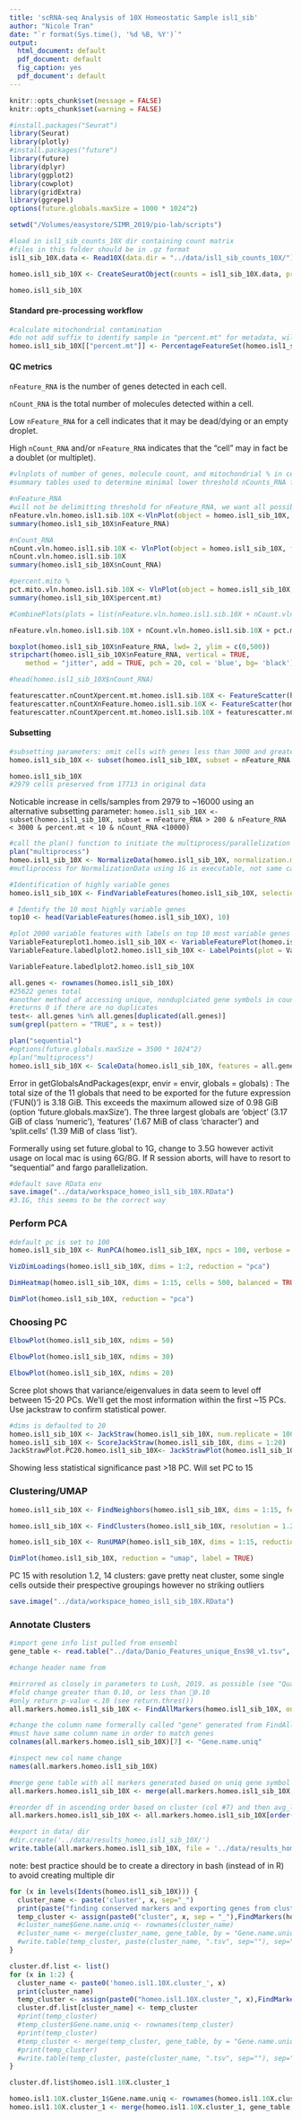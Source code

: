 ```yaml
---
title: 'scRNA-seq Analysis of 10X Homeostatic Sample isl1_sib'
author: "Nicole Tran"
date: "`r format(Sys.time(), '%d %B, %Y')`"
output:
  html_document: default
  pdf_document: default
  fig_caption: yes
  pdf_document': default
---
```


```r
knitr::opts_chunk$set(message = FALSE)
knitr::opts_chunk$set(warning = FALSE)

#install.packages("Seurat")
library(Seurat)
library(plotly)
#install.packages("future")
library(future)
library(dplyr)
library(ggplot2)
library(cowplot)
library(gridExtra)
library(ggrepel)
options(future.globals.maxSize = 1000 * 1024^2)

setwd("/Volumes/easystore/SIMR_2019/pio-lab/scripts")
```

```r
#load in isl1_sib_counts_10X dir containing count matrix
#files in this folder should be in .gz format
isl1_sib_10X.data <- Read10X(data.dir = "../data/isl1_sib_counts_10X/")

homeo.isl1_sib_10X <- CreateSeuratObject(counts = isl1_sib_10X.data, project = "homeo.isl1.sib.10X", min.cells = 1, min.features = 1)

homeo.isl1_sib_10X
```
#### Standard pre-processing workflow

```r
#calculate mitochondrial contamination
#do not add suffix to identify sample in "percent.mt" for metadata, will cause convergance issues in downstream integration with multiple datasets
homeo.isl1_sib_10X[["percent.mt"]] <- PercentageFeatureSet(homeo.isl1_sib_10X, pattern = "^mt-")

```

#### QC metrics

```nFeature_RNA``` is the number of genes detected in each cell. 

```nCount_RNA``` is the total number of molecules detected within a cell. 

Low ```nFeature_RNA``` for a cell indicates that it may be dead/dying or an empty droplet. 

High ```nCount_RNA``` and/or ```nFeature_RNA``` indicates that the "cell" may in fact be a doublet (or multiplet). 

```r
#vlnplots of number of genes, molecule count, and mitochondrial % in cell
#summary tables used to determine minimal lower threshold nCounts_RNA for subsetting

#nFeature_RNA
#will not be delimitting threshold for nFeature_RNA, we want all possible genes
nFeature.vln.homeo.isl1.sib.10X <-VlnPlot(object = homeo.isl1_sib_10X, features = "nFeature_RNA") + geom_hline(yintercept = 3000, color = 'red') + geom_hline(yintercept = 200, color = 'red') +  scale_y_continuous(breaks=c(200, 3000))
summary(homeo.isl1_sib_10X$nFeature_RNA)

#nCount_RNA
nCount.vln.homeo.isl1.sib.10X <- VlnPlot(object = homeo.isl1_sib_10X, features = "nCount_RNA") + ylim(0, 15000) + geom_hline(yintercept = 10000, color = 'red') 
nCount.vln.homeo.isl1.sib.10X
summary(homeo.isl1_sib_10X$nCount_RNA)

#percent.mito %
pct.mito.vln.homeo.isl1.sib.10X <- VlnPlot(object = homeo.isl1_sib_10X, features = "percent.mt") + geom_hline(yintercept = 10, color = 'red') + scale_y_continuous(breaks=10)
summary(homeo.isl1_sib_10X$percent.mt)

#CombinePlots(plots = list(nFeature.vln.homeo.isl1.sib.10X + nCount.vln.homeo.isl1.sib.10X + pct.mito.vln.homeo.isl1.sib.10X), ncol = 3)

nFeature.vln.homeo.isl1.sib.10X + nCount.vln.homeo.isl1.sib.10X + pct.mito.vln.homeo.isl1.sib.10X
```


```r
boxplot(homeo.isl1_sib_10X$nFeature_RNA, lwd= 2, ylim = c(0,500))
stripchart(homeo.isl1_sib_10X$nFeature_RNA, vertical = TRUE, 
    method = "jitter", add = TRUE, pch = 20, col = 'blue', bg= 'black')

#head(homeo.isl1_sib_10X$nCount_RNA)
```

```r
featurescatter.nCountXpercent.mt.homeo.isl1.sib.10X <- FeatureScatter(homeo.isl1_sib_10X, feature1 = "nCount_RNA", feature2 = "percent.mt") + xlim(0, 15000)
featurescatter.nCountXnFeature.homeo.isl1.sib.10X <- FeatureScatter(homeo.isl1_sib_10X, feature1 = "nCount_RNA", feature2 = "nFeature_RNA") + xlim(0, 15000)
featurescatter.nCountXpercent.mt.homeo.isl1.sib.10X + featurescatter.nCountXnFeature.homeo.isl1.sib.10X

```

#### Subsetting

```r
#subsetting parameters: omit cells with genes less than 3000 and greater than 200. omit mitochondrial contamination greater than 10%. omit cells with molecules greater than 10,000
homeo.isl1_sib_10X <- subset(homeo.isl1_sib_10X, subset = nFeature_RNA > 200 & nFeature_RNA < 3000 & percent.mt < 10)

homeo.isl1_sib_10X
#2979 cells preserved from 17713 in original data
```

Noticable increase in cells/samples from 2979 to ~16000 using an alternative subsetting parameter:
```homeo.isl1_sib_10X <- subset(homeo.isl1_sib_10X, subset = nFeature_RNA > 200 & nFeature_RNA < 3000 & percent.mt < 10 & nCount_RNA <10000)```


```r
#call the plan() function to initiate the multiprocess/parallelization for NormalizeData()
plan("multiprocess")
homeo.isl1_sib_10X <- NormalizeData(homeo.isl1_sib_10X, normalization.method = "LogNormalize", scale.factor = 10000, verbose = TRUE)
#mutliprocess for NormalizationData using 1G is executable, not same case for ScaleData()
```

```r
#Identification of highly variable genes
homeo.isl1_sib_10X <- FindVariableFeatures(homeo.isl1_sib_10X, selection.method = "vst", nfeatures = 2000)

# Identify the 10 most highly variable genes
top10 <- head(VariableFeatures(homeo.isl1_sib_10X), 10)

#plot 2000 variable features with labels on top 10 most variable genes
VariableFeatureplot1.homeo.isl1_sib_10X <- VariableFeaturePlot(homeo.isl1_sib_10X) 
VariableFeature.labedlplot2.homeo.isl1_sib_10X <- LabelPoints(plot = VariableFeatureplot1.homeo.isl1_sib_10X, points = top10, repel = TRUE) + ggtitle("Top 10 Variable Genes Using VariableFeaturePlot")

VariableFeature.labedlplot2.homeo.isl1_sib_10X

```

```r
all.genes <- rownames(homeo.isl1_sib_10X)
#25622 genes total
#another method of accessing unique, nonduplciated gene symbols in counts data.
#returns 0 if there are no duplicates
test<- all.genes %in% all.genes[duplicated(all.genes)] 
sum(grepl(pattern = "TRUE", x = test))

plan("sequential")
#options(future.globals.maxSize = 3500 * 1024^2)
#plan("multiprocess")
homeo.isl1_sib_10X <- ScaleData(homeo.isl1_sib_10X, features = all.genes, vars.to.regress = "percent.mt", verbose = TRUE)
```

Error in getGlobalsAndPackages(expr, envir = envir, globals = globals) : 
  The total size of the 11 globals that need to be exported for the future expression (‘FUN()’) is 3.18 GiB. This exceeds the maximum allowed size of 0.98 GiB (option 'future.globals.maxSize'). The three largest globals are ‘object’ (3.17 GiB of class ‘numeric’), ‘features’ (1.67 MiB of class ‘character’) and ‘split.cells’ (1.39 MiB of class ‘list’).
  
  Formerally using set future.global to 1G, change to 3.5G however activit usage on local mac is using 6G/8G. If R session aborts, will have to resort to "sequential" and fargo parallelization.
```r
#default save RData env
save.image("../data/workspace_homeo_isl1_sib_10X.RData")
#3.1G, this seems to be the correct way
```

### Perform PCA

```r
#default pc is set to 100
homeo.isl1_sib_10X <- RunPCA(homeo.isl1_sib_10X, npcs = 100, verbose = TRUE, features = all.genes)

VizDimLoadings(homeo.isl1_sib_10X, dims = 1:2, reduction = "pca")

DimHeatmap(homeo.isl1_sib_10X, dims = 1:15, cells = 500, balanced = TRUE)

DimPlot(homeo.isl1_sib_10X, reduction = "pca")

```

### Choosing PC
```r
ElbowPlot(homeo.isl1_sib_10X, ndims = 50)

ElbowPlot(homeo.isl1_sib_10X, ndims = 30)

ElbowPlot(homeo.isl1_sib_10X, ndims = 20)

```
Scree plot shows that variance/eigenvalues in data seem to level off between 15-20 PCs. We'll get the most information within the first ~15 PCs. Use jackstraw to confirm statistical power.

```r
#dims is defaulted to 20
homeo.isl1_sib_10X <- JackStraw(homeo.isl1_sib_10X, num.replicate = 100)
homeo.isl1_sib_10X <- ScoreJackStraw(homeo.isl1_sib_10X, dims = 1:20)
JackStrawPlot.PC20.homeo.isl1_sib_10X<- JackStrawPlot(homeo.isl1_sib_10X, dims = 1:20)
```
Showing less statistical significance past >18 PC. Will set PC to 15

### Clustering/UMAP

```r
homeo.isl1_sib_10X <- FindNeighbors(homeo.isl1_sib_10X, dims = 1:15, features = all.genes)

homeo.isl1_sib_10X <- FindClusters(homeo.isl1_sib_10X, resolution = 1.2)

homeo.isl1_sib_10X <- RunUMAP(homeo.isl1_sib_10X, dims = 1:15, reduction = "pca")

DimPlot(homeo.isl1_sib_10X, reduction = "umap", label = TRUE) 


```

PC 15 with resolution 1.2, 14 clusters: gave pretty neat cluster, some single cells outside their prespective groupings however no striking outliers

```r
save.image("../data/workspace_homeo_isl1_sib_10X.RData")
```

### Annotate Clusters

```r
#import gene info list pulled from ensembl
gene_table <- read.table("../data/Danio_Features_unique_Ens98_v1.tsv", sep = "\t", header = TRUE)

#change header name from 
```

```r
#mirrored as closely in parameters to Lush, 2019. as possible (see "Quality control, dimensional reduction, and cell classification" under Methods)
#fold change greater than 0.10, or less than 􏰀0.10
#only return p-value <.10 (see return.thres())
all.markers.homeo.isl1_sib_10X <- FindAllMarkers(homeo.isl1_sib_10X, only.pos = FALSE, min.pct = 0.10, logfc.threshold = 0.10, return.thresh = 0.01, verbose = TRUE)

```
```r
#change the column name formerally called "gene" generated from FindAllMarkers() to  "Gene.name.uniq" so we can merge with gene_table
#must have same column name in order to match genes
colnames(all.markers.homeo.isl1_sib_10X)[7] <- "Gene.name.uniq"

#inspect new col name change
names(all.markers.homeo.isl1_sib_10X)

#merge gene table with all markers generated based on uniq gene symbol
all.markers.homeo.isl1_sib_10X <- merge(all.markers.homeo.isl1_sib_10X, gene_table, by = "Gene.name.uniq") 

#reorder df in ascending order based on cluster (col #7) and then avg_logFC (col#3)
all.markers.homeo.isl1_sib_10X <- all.markers.homeo.isl1_sib_10X[order( all.markers.homeo.isl1_sib_10X[,7], all.markers.homeo.isl1_sib_10X[,3] ),]

#export in data/ dir
#dir.create('../data/results_homeo.isl1_sib_10X/')
write.table(all.markers.homeo.isl1_sib_10X, file = '../data/results_homeo.isl1_sib_10X/findallmarkers.tsv', sep = '\t', row.names = F)


```

note: best practice should be to create a directory in bash (instead of in R) to avoid creating multiple dir


```r
for (x in levels(Idents(homeo.isl1_sib_10X))) {
  cluster_name <- paste('cluster', x, sep="_")
  print(paste("finding conserved markers and exporting genes from cluster", x, sep=" "))
  temp_cluster <- assign(paste0("cluster", x, sep = "_"),FindMarkers(homeo.isl1_sib_10X, ident.1 = x, only.pos = FALSE, min.pct = 0.10, logfc.threshold = 0.10, verbose = TRUE))
  #cluster_name$Gene.name.uniq <- rownames(cluster_name)
  #cluster_name <- merge(cluster_name, gene_table, by = "Gene.name.uniq")
  #write.table(temp_cluster, paste(cluster_name, ".tsv", sep=""), sep="\t", col.names=TRUE)
}

```

```r
cluster.df.list <- list()
for (x in 1:2) {
  cluster_name <- paste0('homeo.isl1.10X.cluster_', x)
  print(cluster_name)
  temp_cluster <- assign(paste0("homeo.isl1.10X.cluster_", x),FindMarkers(homeo.isl1_sib_10X, ident.1 = x, only.pos = FALSE, min.pct = 0.10, logfc.threshold = 0.10, verbose = TRUE))
  cluster.df.list[cluster_name] <- temp_cluster
  #print(temp_cluster)
  #temp_cluster$Gene.name.uniq <- rownames(temp_cluster)
  #print(temp_cluster)
  #temp_cluster <- merge(temp_cluster, gene_table, by = "Gene.name.uniq")
  #print(temp_cluster)
  #write.table(temp_cluster, paste(cluster_name, ".tsv", sep=""), sep="\t", col.names=TRUE)
}

cluster.df.list$homeo.isl1.10X.cluster_1

homeo.isl1.10X.cluster_1$Gene.name.uniq <- rownames(homeo.isl1.10X.cluster_1)
homeo.isl1.10X.cluster_1 <- merge(homeo.isl1.10X.cluster_1, gene_table, by = "Gene.name.uniq")
```
